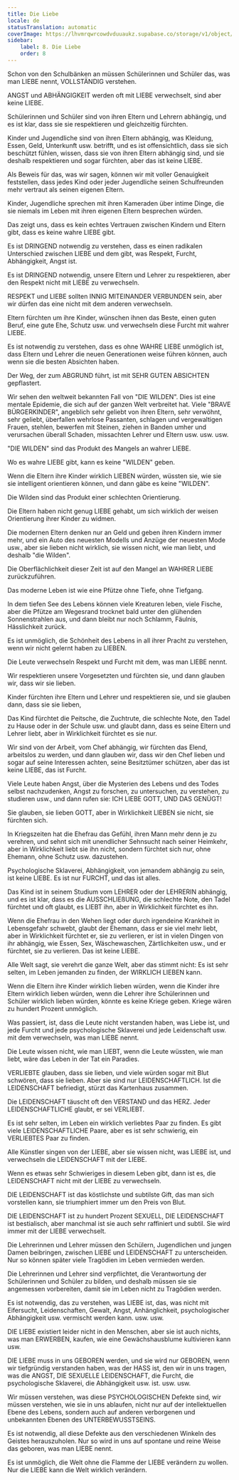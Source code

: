 ```yaml
---
title: Die Liebe
locale: de
statusTranslation: automatic
coverImage: https://lhvmrqwrcowdvduuaukz.supabase.co/storage/v1/object/public/strapi-uploads/small_cover-educacion-fundamental.webp-2d51a7828a2b1309555be27f7e2a61a0.webp
sidebar:
    label: 8. Die Liebe
    order: 8
---
```

Schon von den Schulbänken an müssen Schülerinnen und Schüler das, was man LIEBE nennt, VOLLSTÄNDIG verstehen.

ANGST und ABHÄNGIGKEIT werden oft mit LIEBE verwechselt, sind aber keine LIEBE.

Schülerinnen und Schüler sind von ihren Eltern und Lehrern abhängig, und es ist klar, dass sie sie respektieren und gleichzeitig fürchten.

Kinder und Jugendliche sind von ihren Eltern abhängig, was Kleidung, Essen, Geld, Unterkunft usw. betrifft, und es ist offensichtlich, dass sie sich beschützt fühlen, wissen, dass sie von ihren Eltern abhängig sind, und sie deshalb respektieren und sogar fürchten, aber das ist keine LIEBE.

Als Beweis für das, was wir sagen, können wir mit voller Genauigkeit feststellen, dass jedes Kind oder jeder Jugendliche seinen Schulfreunden mehr vertraut als seinen eigenen Eltern.

Kinder, Jugendliche sprechen mit ihren Kameraden über intime Dinge, die sie niemals im Leben mit ihren eigenen Eltern besprechen würden.

Das zeigt uns, dass es kein echtes Vertrauen zwischen Kindern und Eltern gibt, dass es keine wahre LIEBE gibt.

Es ist DRINGEND notwendig zu verstehen, dass es einen radikalen Unterschied zwischen LIEBE und dem gibt, was Respekt, Furcht, Abhängigkeit, Angst ist.

Es ist DRINGEND notwendig, unsere Eltern und Lehrer zu respektieren, aber den Respekt nicht mit LIEBE zu verwechseln.

RESPEKT und LIEBE sollten INNIG MITEINANDER VERBUNDEN sein, aber wir dürfen das eine nicht mit dem anderen verwechseln.

Eltern fürchten um ihre Kinder, wünschen ihnen das Beste, einen guten Beruf, eine gute Ehe, Schutz usw. und verwechseln diese Furcht mit wahrer LIEBE.

Es ist notwendig zu verstehen, dass es ohne WAHRE LIEBE unmöglich ist, dass Eltern und Lehrer die neuen Generationen weise führen können, auch wenn sie die besten Absichten haben.

Der Weg, der zum ABGRUND führt, ist mit SEHR GUTEN ABSICHTEN gepflastert.

Wir sehen den weltweit bekannten Fall von "DIE WILDEN". Dies ist eine mentale Epidemie, die sich auf der ganzen Welt verbreitet hat. Viele "BRAVE BÜRGERKINDER", angeblich sehr geliebt von ihren Eltern, sehr verwöhnt, sehr geliebt, überfallen wehrlose Passanten, schlagen und vergewaltigen Frauen, stehlen, bewerfen mit Steinen, ziehen in Banden umher und verursachen überall Schaden, missachten Lehrer und Eltern usw. usw. usw.

"DIE WILDEN" sind das Produkt des Mangels an wahrer LIEBE.

Wo es wahre LIEBE gibt, kann es keine "WILDEN" geben.

Wenn die Eltern ihre Kinder wirklich LIEBEN würden, wüssten sie, wie sie sie intelligent orientieren können, und dann gäbe es keine "WILDEN".

Die Wilden sind das Produkt einer schlechten Orientierung.

Die Eltern haben nicht genug LIEBE gehabt, um sich wirklich der weisen Orientierung ihrer Kinder zu widmen.

Die modernen Eltern denken nur an Geld und geben ihren Kindern immer mehr, und ein Auto des neuesten Modells und Anzüge der neuesten Mode usw., aber sie lieben nicht wirklich, sie wissen nicht, wie man liebt, und deshalb "die Wilden".

Die Oberflächlichkeit dieser Zeit ist auf den Mangel an WAHRER LIEBE zurückzuführen.

Das moderne Leben ist wie eine Pfütze ohne Tiefe, ohne Tiefgang.

In dem tiefen See des Lebens können viele Kreaturen leben, viele Fische, aber die Pfütze am Wegesrand trocknet bald unter den glühenden Sonnenstrahlen aus, und dann bleibt nur noch Schlamm, Fäulnis, Hässlichkeit zurück.

Es ist unmöglich, die Schönheit des Lebens in all ihrer Pracht zu verstehen, wenn wir nicht gelernt haben zu LIEBEN.

Die Leute verwechseln Respekt und Furcht mit dem, was man LIEBE nennt.

Wir respektieren unsere Vorgesetzten und fürchten sie, und dann glauben wir, dass wir sie lieben.

Kinder fürchten ihre Eltern und Lehrer und respektieren sie, und sie glauben dann, dass sie sie lieben,

Das Kind fürchtet die Peitsche, die Zuchtrute, die schlechte Note, den Tadel zu Hause oder in der Schule usw. und glaubt dann, dass es seine Eltern und Lehrer liebt, aber in Wirklichkeit fürchtet es sie nur.

Wir sind von der Arbeit, vom Chef abhängig, wir fürchten das Elend, arbeitslos zu werden, und dann glauben wir, dass wir den Chef lieben und sogar auf seine Interessen achten, seine Besitztümer schützen, aber das ist keine LIEBE, das ist Furcht.

Viele Leute haben Angst, über die Mysterien des Lebens und des Todes selbst nachzudenken, Angst zu forschen, zu untersuchen, zu verstehen, zu studieren usw., und dann rufen sie: ICH LIEBE GOTT, UND DAS GENÜGT!

Sie glauben, sie lieben GOTT, aber in Wirklichkeit LIEBEN sie nicht, sie fürchten sich.

In Kriegszeiten hat die Ehefrau das Gefühl, ihren Mann mehr denn je zu verehren, und sehnt sich mit unendlicher Sehnsucht nach seiner Heimkehr, aber in Wirklichkeit liebt sie ihn nicht, sondern fürchtet sich nur, ohne Ehemann, ohne Schutz usw. dazustehen.

Psychologische Sklaverei, Abhängigkeit, von jemandem abhängig zu sein, ist keine LIEBE. Es ist nur FURCHT, und das ist alles.

Das Kind ist in seinem Studium vom LEHRER oder der LEHRERIN abhängig, und es ist klar, dass es die AUSSCHLIEßUNG, die schlechte Note, den Tadel fürchtet und oft glaubt, es LIEBT ihn, aber in Wirklichkeit fürchtet es ihn.

Wenn die Ehefrau in den Wehen liegt oder durch irgendeine Krankheit in Lebensgefahr schwebt, glaubt der Ehemann, dass er sie viel mehr liebt, aber in Wirklichkeit fürchtet er, sie zu verlieren, er ist in vielen Dingen von ihr abhängig, wie Essen, Sex, Wäschewaschen, Zärtlichkeiten usw., und er fürchtet, sie zu verlieren. Das ist keine LIEBE.

Alle Welt sagt, sie verehrt die ganze Welt, aber das stimmt nicht: Es ist sehr selten, im Leben jemanden zu finden, der WIRKLICH LIEBEN kann.

Wenn die Eltern ihre Kinder wirklich lieben würden, wenn die Kinder ihre Eltern wirklich lieben würden, wenn die Lehrer ihre Schülerinnen und Schüler wirklich lieben würden, könnte es keine Kriege geben. Kriege wären zu hundert Prozent unmöglich.

Was passiert, ist, dass die Leute nicht verstanden haben, was Liebe ist, und jede Furcht und jede psychologische Sklaverei und jede Leidenschaft usw. mit dem verwechseln, was man LIEBE nennt.

Die Leute wissen nicht, wie man LIEBT, wenn die Leute wüssten, wie man liebt, wäre das Leben in der Tat ein Paradies.

VERLIEBTE glauben, dass sie lieben, und viele würden sogar mit Blut schwören, dass sie lieben. Aber sie sind nur LEIDENSCHAFTLICH. Ist die LEIDENSCHAFT befriedigt, stürzt das Kartenhaus zusammen.

Die LEIDENSCHAFT täuscht oft den VERSTAND und das HERZ. Jeder LEIDENSCHAFTLICHE glaubt, er sei VERLIEBT.

Es ist sehr selten, im Leben ein wirklich verliebtes Paar zu finden. Es gibt viele LEIDENSCHAFTLICHE Paare, aber es ist sehr schwierig, ein VERLIEBTES Paar zu finden.

Alle Künstler singen von der LIEBE, aber sie wissen nicht, was LIEBE ist, und verwechseln die LEIDENSCHAFT mit der LIEBE.

Wenn es etwas sehr Schwieriges in diesem Leben gibt, dann ist es, die LEIDENSCHAFT nicht mit der LIEBE zu verwechseln.

DIE LEIDENSCHAFT ist das köstlichste und subtilste Gift, das man sich vorstellen kann, sie triumphiert immer um den Preis von Blut.

DIE LEIDENSCHAFT ist zu hundert Prozent SEXUELL, DIE LEIDENSCHAFT ist bestialisch, aber manchmal ist sie auch sehr raffiniert und subtil. Sie wird immer mit der LIEBE verwechselt.

Die Lehrerinnen und Lehrer müssen den Schülern, Jugendlichen und jungen Damen beibringen, zwischen LIEBE und LEIDENSCHAFT zu unterscheiden. Nur so können später viele Tragödien im Leben vermieden werden.

Die Lehrerinnen und Lehrer sind verpflichtet, die Verantwortung der Schülerinnen und Schüler zu bilden, und deshalb müssen sie sie angemessen vorbereiten, damit sie im Leben nicht zu Tragödien werden.

Es ist notwendig, das zu verstehen, was LIEBE ist, das, was nicht mit Eifersucht, Leidenschaften, Gewalt, Angst, Anhänglichkeit, psychologischer Abhängigkeit usw. vermischt werden kann. usw. usw.

DIE LIEBE existiert leider nicht in den Menschen, aber sie ist auch nichts, was man ERWERBEN, kaufen, wie eine Gewächshausblume kultivieren kann usw.

DIE LIEBE muss in uns GEBOREN werden, und sie wird nur GEBOREN, wenn wir tiefgründig verstanden haben, was der HASS ist, den wir in uns tragen, was die ANGST, DIE SEXUELLE LEIDENSCHAFT, die Furcht, die psychologische Sklaverei, die Abhängigkeit usw. ist. usw. usw.

Wir müssen verstehen, was diese PSYCHOLOGISCHEN Defekte sind, wir müssen verstehen, wie sie in uns ablaufen, nicht nur auf der intellektuellen Ebene des Lebens, sondern auch auf anderen verborgenen und unbekannten Ebenen des UNTERBEWUSSTSEINS.

Es ist notwendig, all diese Defekte aus den verschiedenen Winkeln des Geistes herauszuholen. Nur so wird in uns auf spontane und reine Weise das geboren, was man LIEBE nennt.

Es ist unmöglich, die Welt ohne die Flamme der LIEBE verändern zu wollen. Nur die LIEBE kann die Welt wirklich verändern.

